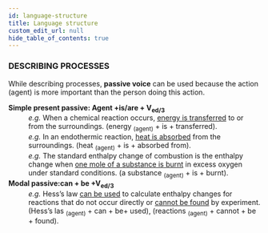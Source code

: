 ```yaml
---
id: language-structure
title: Language structure
custom_edit_url: null
hide_table_of_contents: true
---
```

### DESCRIBING PROCESSES

While describing processes, <strong>passive  voice</strong> can be used because the action (agent) is more important than the person doing this action.<br/>


<dl>
  <dt><strong>Simple present passive: Agent +is/are + V<sub>ed/3</sub></strong></dt>
  <dd><em>e.g.</em>  When a chemical reaction occurs, <u>energy is transferred</u> to or from the surroundings. (energy <sub>(agent)</sub> + is + transferred).</dd>
  <dd><em>e.g.</em>   In  an  endothermic  reaction, <u>heat  is  absorbed</u>  from  the surroundings. (heat <sub>(agent)</sub> + is + absorbed from).</dd>
  <dd><em>e.g.</em>  The standard enthalpy change of combustion is the enthalpy change when <u>one mole of a substance is burnt</u> in excess oxygen under standard conditions. (a substance <sub>(agent)</sub> + is + burnt).</dd>
  <dt><b>Modal passive:can + be +V<sub>ed/3</sub></b></dt>
  <dd><em>e.g.</em> Hess’s law <u>can be used</u> to calculate enthalpy changes for reactions  that  do  not  occur  directly  or <u>cannot  be  found</u>  by experiment. (Hess’s las <sub>(agent)</sub> + can + be+ used), (reactions <sub>(agent)</sub> + cannot + be + found). </dd>
</dl>